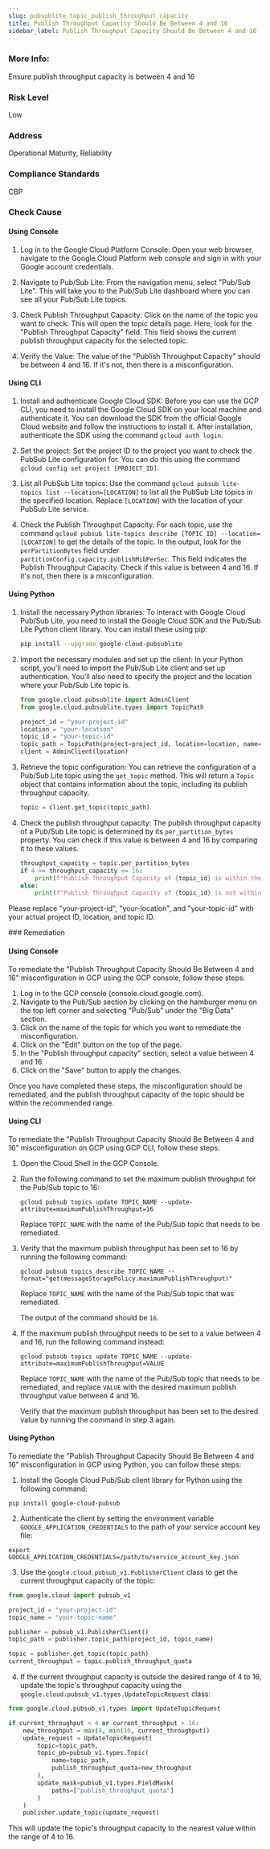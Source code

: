 ```yaml
---
slug: pubsublite_topic_publish_throughput_capacity
title: Publish Throughput Capacity Should Be Between 4 and 16
sidebar_label: Publish Throughput Capacity Should Be Between 4 and 16
---
```


### More Info:

Ensure publish throughput capacity is between 4 and 16

### Risk Level

Low

### Address

Operational Maturity, Reliability

### Compliance Standards

CBP


<Tabs><Tab title='Cause'>
### Check Cause

#### Using Console

1. Log in to the Google Cloud Platform Console: Open your web browser, navigate to the Google Cloud Platform web console and sign in with your Google account credentials.

2. Navigate to Pub/Sub Lite: From the navigation menu, select "Pub/Sub Lite". This will take you to the Pub/Sub Lite dashboard where you can see all your Pub/Sub Lite topics.

3. Check Publish Throughput Capacity: Click on the name of the topic you want to check. This will open the topic details page. Here, look for the "Publish Throughput Capacity" field. This field shows the current publish throughput capacity for the selected topic.

4. Verify the Value: The value of the "Publish Throughput Capacity" should be between 4 and 16. If it's not, then there is a misconfiguration.

#### Using CLI

1. Install and authenticate Google Cloud SDK: Before you can use the GCP CLI, you need to install the Google Cloud SDK on your local machine and authenticate it. You can download the SDK from the official Google Cloud website and follow the instructions to install it. After installation, authenticate the SDK using the command `gcloud auth login`.

2. Set the project: Set the project ID to the project you want to check the PubSub Lite configuration for. You can do this using the command `gcloud config set project [PROJECT_ID]`.

3. List all PubSub Lite topics: Use the command `gcloud pubsub lite-topics list --location=[LOCATION]` to list all the PubSub Lite topics in the specified location. Replace `[LOCATION]` with the location of your PubSub Lite service.

4. Check the Publish Throughput Capacity: For each topic, use the command `gcloud pubsub lite-topics describe [TOPIC_ID] --location=[LOCATION]` to get the details of the topic. In the output, look for the `perPartitionBytes` field under `partitionConfig.capacity.publishMibPerSec`. This field indicates the Publish Throughput Capacity. Check if this value is between 4 and 16. If it's not, then there is a misconfiguration.

#### Using Python

1. Install the necessary Python libraries: To interact with Google Cloud Pub/Sub Lite, you need to install the Google Cloud SDK and the Pub/Sub Lite Python client library. You can install these using pip:

   ```bash
   pip install --upgrade google-cloud-pubsublite
   ```

2. Import the necessary modules and set up the client: In your Python script, you'll need to import the Pub/Sub Lite client and set up authentication. You'll also need to specify the project and the location where your Pub/Sub Lite topic is.

   ```python
   from google.cloud.pubsublite import AdminClient
   from google.cloud.pubsublite.types import TopicPath

   project_id = "your-project-id"
   location = "your-location"
   topic_id = "your-topic-id"
   topic_path = TopicPath(project=project_id, location=location, name=topic_id)
   client = AdminClient(location)
   ```

3. Retrieve the topic configuration: You can retrieve the configuration of a Pub/Sub Lite topic using the `get_topic` method. This will return a `Topic` object that contains information about the topic, including its publish throughput capacity.

   ```python
   topic = client.get_topic(topic_path)
   ```

4. Check the publish throughput capacity: The publish throughput capacity of a Pub/Sub Lite topic is determined by its `per_partition_bytes` property. You can check if this value is between 4 and 16 by comparing it to these values.

   ```python
   throughput_capacity = topic.per_partition_bytes
   if 4 <= throughput_capacity <= 16:
       print(f"Publish Throughput Capacity of {topic_id} is within the acceptable range.")
   else:
       print(f"Publish Throughput Capacity of {topic_id} is not within the acceptable range.")
   ```
   
Please replace "your-project-id", "your-location", and "your-topic-id" with your actual project ID, location, and topic ID.

</Tab>


<Tab title='Remediation'>
### Remediation

#### Using Console

To remediate the "Publish Throughput Capacity Should Be Between 4 and 16" misconfiguration in GCP using the GCP console, follow these steps:

1. Log in to the GCP console (console.cloud.google.com).
2. Navigate to the Pub/Sub section by clicking on the hamburger menu on the top left corner and selecting "Pub/Sub" under the "Big Data" section.
3. Click on the name of the topic for which you want to remediate the misconfiguration.
4. Click on the "Edit" button on the top of the page.
5. In the "Publish throughput capacity" section, select a value between 4 and 16.
6. Click on the "Save" button to apply the changes.

Once you have completed these steps, the misconfiguration should be remediated, and the publish throughput capacity of the topic should be within the recommended range.

#### Using CLI

To remediate the "Publish Throughput Capacity Should Be Between 4 and 16" misconfiguration on GCP using GCP CLI, follow these steps:

1. Open the Cloud Shell in the GCP Console.

2. Run the following command to set the maximum publish throughput for the Pub/Sub topic to 16:

   ```
   gcloud pubsub topics update TOPIC_NAME --update-attribute=maximumPublishThroughput=16
   ```

   Replace `TOPIC_NAME` with the name of the Pub/Sub topic that needs to be remediated.

3. Verify that the maximum publish throughput has been set to 16 by running the following command:

   ```
   gcloud pubsub topics describe TOPIC_NAME --format="get(messageStoragePolicy.maximumPublishThroughput)"
   ```

   Replace `TOPIC_NAME` with the name of the Pub/Sub topic that was remediated.

   The output of the command should be `16`.

4. If the maximum publish throughput needs to be set to a value between 4 and 16, run the following command instead:

   ```
   gcloud pubsub topics update TOPIC_NAME --update-attribute=maximumPublishThroughput=VALUE
   ```

   Replace `TOPIC_NAME` with the name of the Pub/Sub topic that needs to be remediated, and replace `VALUE` with the desired maximum publish throughput value between 4 and 16.

   Verify that the maximum publish throughput has been set to the desired value by running the command in step 3 again.

#### Using Python

To remediate the "Publish Throughput Capacity Should Be Between 4 and 16" misconfiguration in GCP using Python, you can follow these steps:

1. Install the Google Cloud Pub/Sub client library for Python using the following command:

```
pip install google-cloud-pubsub
```

2. Authenticate the client by setting the environment variable `GOOGLE_APPLICATION_CREDENTIALS` to the path of your service account key file:

```
export GOOGLE_APPLICATION_CREDENTIALS=/path/to/service_account_key.json
```

3. Use the `google.cloud.pubsub_v1.PublisherClient` class to get the current throughput capacity of the topic:

```python
from google.cloud import pubsub_v1

project_id = "your-project-id"
topic_name = "your-topic-name"

publisher = pubsub_v1.PublisherClient()
topic_path = publisher.topic_path(project_id, topic_name)

topic = publisher.get_topic(topic_path)
current_throughput = topic.publish_throughput_quota
```

4. If the current throughput capacity is outside the desired range of 4 to 16, update the topic's throughput capacity using the `google.cloud.pubsub_v1.types.UpdateTopicRequest` class:

```python
from google.cloud.pubsub_v1.types import UpdateTopicRequest

if current_throughput < 4 or current_throughput > 16:
    new_throughput = max(4, min(16, current_throughput))
    update_request = UpdateTopicRequest(
        topic=topic_path,
        topic_pb=pubsub_v1.types.Topic(
            name=topic_path,
            publish_throughput_quota=new_throughput
        ),
        update_mask=pubsub_v1.types.FieldMask(
            paths=["publish_throughput_quota"]
        )
    )
    publisher.update_topic(update_request)
```

This will update the topic's throughput capacity to the nearest value within the range of 4 to 16.




</Tab>
</Tabs>